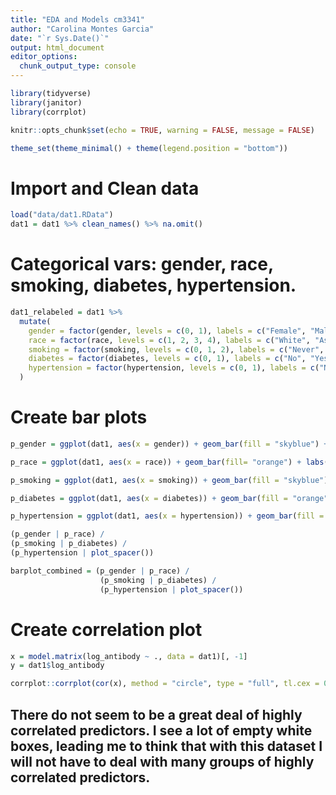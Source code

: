```yaml
---
title: "EDA and Models cm3341"
author: "Carolina Montes Garcia"
date: "`r Sys.Date()`"
output: html_document
editor_options: 
  chunk_output_type: console
---
```


```r
library(tidyverse)
library(janitor)
library(corrplot)

knitr::opts_chunk$set(echo = TRUE, warning = FALSE, message = FALSE)

theme_set(theme_minimal() + theme(legend.position = "bottom"))

```

# Import and Clean data
```r
load("data/dat1.RData")
dat1 = dat1 %>% clean_names() %>% na.omit()
```

# Categorical vars: gender, race, smoking, diabetes, hypertension.
```r
dat1_relabeled = dat1 %>%
  mutate(
    gender = factor(gender, levels = c(0, 1), labels = c("Female", "Male")),
    race = factor(race, levels = c(1, 2, 3, 4), labels = c("White", "Asian", "Black", "Hispanic")),
    smoking = factor(smoking, levels = c(0, 1, 2), labels = c("Never", "Former", "Current")),
    diabetes = factor(diabetes, levels = c(0, 1), labels = c("No", "Yes")),
    hypertension = factor(hypertension, levels = c(0, 1), labels = c("No", "Yes"))
  )
```

# Create bar plots
```r
p_gender = ggplot(dat1, aes(x = gender)) + geom_bar(fill = "skyblue") + labs(title = "Gender Distribution", x = "Gender", y = "Count")

p_race = ggplot(dat1, aes(x = race)) + geom_bar(fill= "orange") + labs(title = "Race/Ethnicity Distribution", x = "Race/Ethnicity", y = "Count")

p_smoking = ggplot(dat1, aes(x = smoking)) + geom_bar(fill = "skyblue") + labs(title = "Smoking Status", x = "Smoking", y = "Count")

p_diabetes = ggplot(dat1, aes(x = diabetes)) + geom_bar(fill = "orange") + labs(title = "Diabetes Status", x = "Diabetes", y = "Count")

p_hypertension = ggplot(dat1, aes(x = hypertension)) + geom_bar(fill = "skyblue") + labs(title = "Hypertension Status", x = "Hypertension", y = "Count")

(p_gender | p_race) /
(p_smoking | p_diabetes) /
(p_hypertension | plot_spacer())

barplot_combined = (p_gender | p_race) /
                    (p_smoking | p_diabetes) /
                    (p_hypertension | plot_spacer())

```

# Create correlation plot

```r
x = model.matrix(log_antibody ~ ., data = dat1)[, -1]
y = dat1$log_antibody
```

```r
corrplot::corrplot(cor(x), method = "circle", type = "full", tl.cex = 0.3)

```
## There do not seem to be a great deal of highly correlated predictors. I see a lot of empty white boxes, leading me to think that with this dataset I will not have to deal with many groups of highly correlated predictors. 


